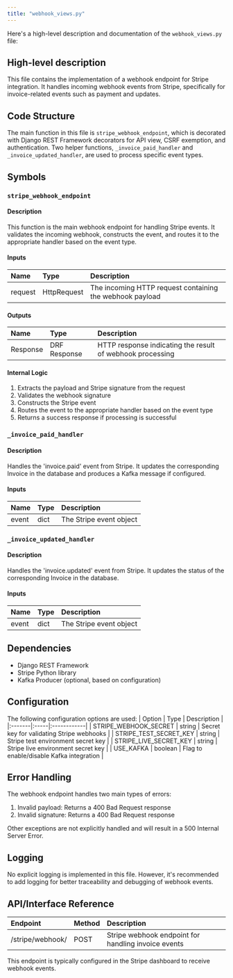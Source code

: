 ```yaml
---
title: "webhook_views.py"
---
```


Here's a high-level description and documentation of the `webhook_views.py` file:

## High-level description
This file contains the implementation of a webhook endpoint for Stripe integration. It handles incoming webhook events from Stripe, specifically for invoice-related events such as payment and updates.

## Code Structure
The main function in this file is `stripe_webhook_endpoint`, which is decorated with Django REST Framework decorators for API view, CSRF exemption, and authentication. Two helper functions, `_invoice_paid_handler` and `_invoice_updated_handler`, are used to process specific event types.

## Symbols

### `stripe_webhook_endpoint`
#### Description
This function is the main webhook endpoint for handling Stripe events. It validates the incoming webhook, constructs the event, and routes it to the appropriate handler based on the event type.

#### Inputs
| Name | Type | Description |
|:-----|:-----|:------------|
| request | HttpRequest | The incoming HTTP request containing the webhook payload |

#### Outputs
| Name | Type | Description |
|:-----|:-----|:------------|
| Response | DRF Response | HTTP response indicating the result of webhook processing |

#### Internal Logic
1. Extracts the payload and Stripe signature from the request
2. Validates the webhook signature
3. Constructs the Stripe event
4. Routes the event to the appropriate handler based on the event type
5. Returns a success response if processing is successful

### `_invoice_paid_handler`
#### Description
Handles the 'invoice.paid' event from Stripe. It updates the corresponding Invoice in the database and produces a Kafka message if configured.

#### Inputs
| Name | Type | Description |
|:-----|:-----|:------------|
| event | dict | The Stripe event object |

### `_invoice_updated_handler`
#### Description
Handles the 'invoice.updated' event from Stripe. It updates the status of the corresponding Invoice in the database.

#### Inputs
| Name | Type | Description |
|:-----|:-----|:------------|
| event | dict | The Stripe event object |

## Dependencies
- Django REST Framework
- Stripe Python library
- Kafka Producer (optional, based on configuration)

## Configuration
The following configuration options are used:
| Option | Type | Description |
|:-------|:-----|:------------|
| STRIPE_WEBHOOK_SECRET | string | Secret key for validating Stripe webhooks |
| STRIPE_TEST_SECRET_KEY | string | Stripe test environment secret key |
| STRIPE_LIVE_SECRET_KEY | string | Stripe live environment secret key |
| USE_KAFKA | boolean | Flag to enable/disable Kafka integration |

## Error Handling
The webhook endpoint handles two main types of errors:
1. Invalid payload: Returns a 400 Bad Request response
2. Invalid signature: Returns a 400 Bad Request response

Other exceptions are not explicitly handled and will result in a 500 Internal Server Error.

## Logging
No explicit logging is implemented in this file. However, it's recommended to add logging for better traceability and debugging of webhook events.

## API/Interface Reference
| Endpoint | Method | Description |
|:---------|:-------|:------------|
| /stripe/webhook/ | POST | Stripe webhook endpoint for handling invoice events |

This endpoint is typically configured in the Stripe dashboard to receive webhook events.